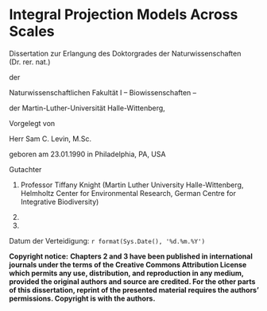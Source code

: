 \pagenumbering{gobble}

\bcenter

# Integral Projection Models Across Scales

Dissertation zur Erlangung des Doktorgrades der
Naturwissenschaften (Dr. rer. nat.)

der

Naturwissenschaftlichen Fakultät I – Biowissenschaften –

der Martin-Luther-Universität Halle-Wittenberg,

Vorgelegt von

Herr Sam C. Levin, M.Sc.

geboren am 23.01.1990 in Philadelphia, PA, USA

\ecenter

Gutachter

1. Professor Tiffany Knight (Martin Luther University Halle-Wittenberg, Helmholtz Center for Environmental Research, German Centre for Integrative Biodiversity)

2. 
                    
3.              

Datum der Verteidigung: `r format(Sys.Date(), '%d.%m.%Y')`


\newpage
\pagenumbering{arabic}

**Copyright notice:** 
**Chapters 2 and 3 have been published in international journals under the terms of the Creative Commons Attribution License which permits any use, distribution, and reproduction in any medium, provided the original authors and source are credited. For the other parts of this dissertation, reprint of the presented material requires the authors' permissions. Copyright is with the authors.**

\newpage

```{=latex}

\tableofcontents

```

